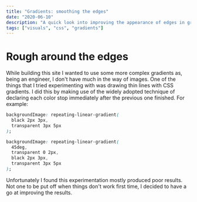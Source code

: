 ```yaml
---
title: "Gradients: smoothing the edges"
date: "2020-06-10"
description: "A quick look into improving the appearance of edges in gradients"
tags: ["visuals", "css", "gradients"]
---
```


# Rough around the edges

While building this site I wanted to use some more complex gradients as, being an engineer, I don't have much in the
way of images. One of the things that I tried experimenting with was drawing thin lines with CSS gradients. I did this
by making use of the widely adopted technique of declaring each color stop immediately after the previous one finished.
For example:
```css
backgroundImage: repeating-linear-gradient(
  black 2px 3px,
  transparent 3px 5px
);
```

```css
backgroundImage: repeating-linear-gradient(
  45deg,
  transparent 0 2px,
  black 2px 3px,
  transparent 3px 5px
);
```

Unfortunately I found this experimentation mostly produced poor results. Not one to be put off when things don't work
first time, I decided to have a go at improving the results.
